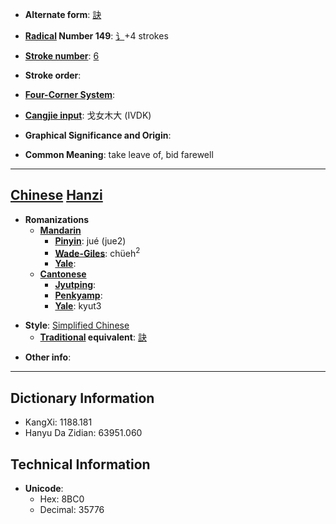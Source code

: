 * '''Alternate form''': [[訣]]

* '''[[Wiktionary:Chinese radical index| Radical]] Number 149''': [[Wiktionary:Chinese radical index 讠|讠]]+4 strokes

* '''[[Wiktionary:Chinese total strokes index|Stroke number]]''': [[Wiktionary:Chinese total strokes index 6|6]]

* '''Stroke order''': 

* '''[[Wiktionary:Chinese four corner index|Four-Corner System]]''': 

* '''[[Wiktionary:Chinese Cangjie index|Cangjie input]]''': 戈女木大 (IVDK)

* '''Graphical Significance and Origin''': 

* '''Common Meaning''': take leave of, bid farewell

----

== [[Chinese]] [[Hanzi]] ==

* '''Romanizations'''
** '''[[Mandarin]]'''
*** '''[[Pinyin]]''': jué (jue2)
*** '''[[Wade-Giles]]''': chüeh<sup>2</sup>
*** '''[[Yale]]''': 
** '''[[Cantonese]]'''
*** '''[[Jyutping]]''':
*** '''[[Penkyamp]]''': 
*** '''[[Yale]]''': kyut3

* '''Style''': [[Simplified Chinese]] 
** '''[[Traditional Chinese|Traditional]] equivalent''': [[訣]]

* '''Other info''': 

----

== Dictionary Information ==

* KangXi: 1188.181
* Hanyu Da Zidian: 63951.060

== Technical Information ==

* '''Unicode''':
** Hex: 8BC0
** Decimal: 35776